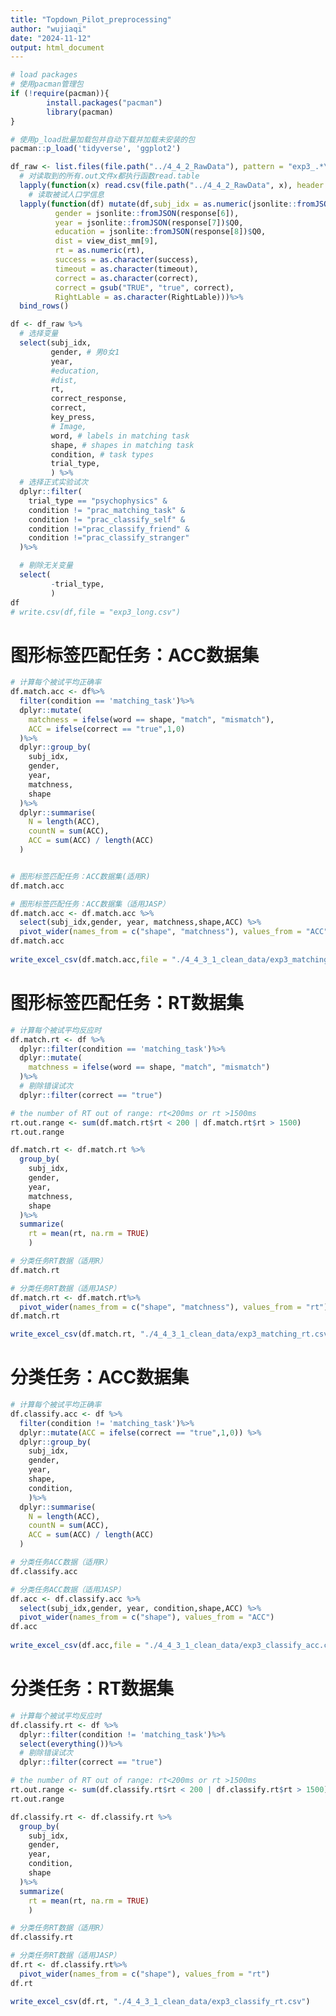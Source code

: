 ```yaml
---
title: "Topdown_Pilot_preprocessing"
author: "wujiaqi"
date: "2024-11-12"
output: html_document
---
```


```r
# load packages
# 使用pacman管理包
if (!require(pacman)){
        install.packages("pacman")
        library(pacman)
}

# 使用p_load批量加载包并自动下载并加载未安装的包
pacman::p_load('tidyverse', 'ggplot2')
```


```r
df_raw <- list.files(file.path("../4_4_2_RawData"), pattern = "exp3_.*\\.csv$") %>%
  # 对读取到的所有.out文件x都执行函数read.table
  lapply(function(x) read.csv(file.path("../4_4_2_RawData", x), header = TRUE)) %>%
    # 读取被试人口学信息
  lapply(function(df) mutate(df,subj_idx = as.numeric(jsonlite::fromJSON(response[5])$Q0), 
          gender = jsonlite::fromJSON(response[6]),
          year = jsonlite::fromJSON(response[7])$Q0,
          education = jsonlite::fromJSON(response[8])$Q0,
          dist = view_dist_mm[9],
          rt = as.numeric(rt),
          success = as.character(success),
          timeout = as.character(timeout),
          correct = as.character(correct),
          correct = gsub("TRUE", "true", correct),
          RightLable = as.character(RightLable)))%>%
  bind_rows()
```

```r
df <- df_raw %>% 
  # 选择变量
  select(subj_idx, 
         gender, # 男0女1
         year, 
         #education, 
         #dist, 
         rt, 
         correct_response, 
         correct, 
         key_press, 
         # Image, 
         word, # labels in matching task
         shape, # shapes in matching task
         condition, # task types
         trial_type,
         ) %>%
  # 选择正式实验试次
  dplyr::filter(
    trial_type == "psychophysics" &
    condition != "prac_matching_task" &
    condition != "prac_classify_self" &
    condition !="prac_classify_friend" &
    condition !="prac_classify_stranger"
  )%>%

  # 剔除无关变量
  select(
         -trial_type,
         )
df
# write.csv(df,file = "exp3_long.csv")
```

# 图形标签匹配任务：ACC数据集
```r
# 计算每个被试平均正确率
df.match.acc <- df%>%
  filter(condition == 'matching_task')%>%
  dplyr::mutate(
    matchness = ifelse(word == shape, "match", "mismatch"),
    ACC = ifelse(correct == "true",1,0)
  )%>%
  dplyr::group_by(
    subj_idx,
    gender,
    year,
    matchness,
    shape
  )%>%
  dplyr::summarise(
    N = length(ACC),
    countN = sum(ACC),
    ACC = sum(ACC) / length(ACC)
  )


# 图形标签匹配任务：ACC数据集(适用R)
df.match.acc

# 图形标签匹配任务：ACC数据集（适用JASP）
df.match.acc <- df.match.acc %>%
  select(subj_idx,gender, year, matchness,shape,ACC) %>%
  pivot_wider(names_from = c("shape", "matchness"), values_from = "ACC")
df.match.acc
  
write_excel_csv(df.match.acc,file = "./4_4_3_1_clean_data/exp3_matching_acc.csv")

```

# 图形标签匹配任务：RT数据集
```r
# 计算每个被试平均反应时
df.match.rt <- df %>%
  dplyr::filter(condition == 'matching_task')%>%
  dplyr::mutate(
    matchness = ifelse(word == shape, "match", "mismatch")
  )%>%
  # 剔除错误试次
  dplyr::filter(correct == "true")

# the number of RT out of range: rt<200ms or rt >1500ms
rt.out.range <- sum(df.match.rt$rt < 200 | df.match.rt$rt > 1500)
rt.out.range

df.match.rt <- df.match.rt %>%
  group_by(
    subj_idx,
    gender,
    year,
    matchness,
    shape
  )%>%
  summarize(
    rt = mean(rt, na.rm = TRUE)
    )

# 分类任务RT数据（适用R）
df.match.rt

# 分类任务RT数据（适用JASP）
df.match.rt <- df.match.rt%>%
  pivot_wider(names_from = c("shape", "matchness"), values_from = "rt")
df.match.rt

write_excel_csv(df.match.rt, "./4_4_3_1_clean_data/exp3_matching_rt.csv")
```

# 分类任务：ACC数据集
```r
# 计算每个被试平均正确率
df.classify.acc <- df %>%
  filter(condition != 'matching_task')%>%
  dplyr::mutate(ACC = ifelse(correct == "true",1,0)) %>%
  dplyr::group_by(
    subj_idx,
    gender,
    year,
    shape,
    condition,
    )%>%
  dplyr::summarise(
    N = length(ACC),
    countN = sum(ACC),
    ACC = sum(ACC) / length(ACC)
  )

# 分类任务ACC数据（适用R）
df.classify.acc

# 分类任务ACC数据（适用JASP）
df.acc <- df.classify.acc %>%
  select(subj_idx,gender, year, condition,shape,ACC) %>%
  pivot_wider(names_from = c("shape"), values_from = "ACC")
df.acc
  
write_excel_csv(df.acc,file = "./4_4_3_1_clean_data/exp3_classify_acc.csv")
```

# 分类任务：RT数据集
```r
# 计算每个被试平均反应时
df.classify.rt <- df %>%
  dplyr::filter(condition != 'matching_task')%>%
  select(everything())%>%
  # 剔除错误试次
  dplyr::filter(correct == "true")

# the number of RT out of range: rt<200ms or rt >1500ms
rt.out.range <- sum(df.classify.rt$rt < 200 | df.classify.rt$rt > 1500)
rt.out.range

df.classify.rt <- df.classify.rt %>%
  group_by(
    subj_idx,
    gender,
    year,
    condition,
    shape
  )%>%
  summarize(
    rt = mean(rt, na.rm = TRUE)
    )

# 分类任务RT数据（适用R）
df.classify.rt

# 分类任务RT数据（适用JASP）
df.rt <- df.classify.rt%>%
  pivot_wider(names_from = c("shape"), values_from = "rt")
df.rt

write_excel_csv(df.rt, "./4_4_3_1_clean_data/exp3_classify_rt.csv")
```

